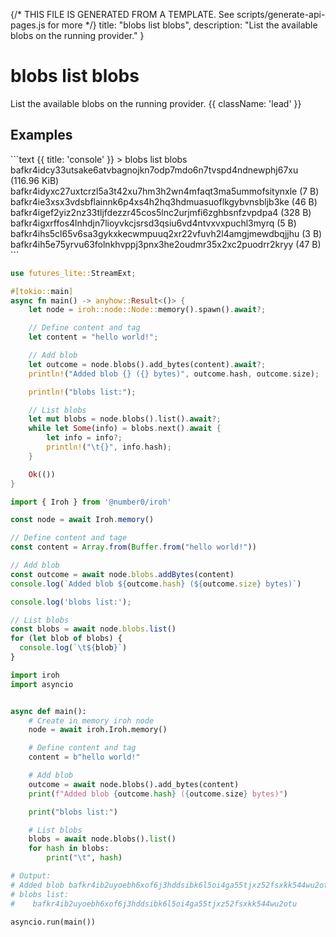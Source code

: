 {/* THIS FILE IS GENERATED FROM A TEMPLATE. See scripts/generate-api-pages.js for more */}
    title: "blobs list blobs",
    description: "List the available blobs on the running provider."
}

<div className='not-prose mb-5'>
    <Breadcrumbs pages={[
        { name: 'API', href: '/docs/api', current: false },
        { name: 'blobs list blobs', href: '/docs/api/blobs-list-blobs', current: true },
    ]} />
</div>

# blobs list blobs

List the available blobs on the running provider. {{ className: 'lead' }}



## Examples

<CodeGroup title="blobs list blobs">
```text {{ title: 'console' }}
> blobs list blobs
 bafkr4idcy33utsake6atvbagnojkn7odp7mdo6n7tvspd4ndnewphj67xu (116.96 KiB)
 bafkr4idyxc27uxtcrzl5a3t42xu7hm3h2wn4mfaqt3ma5ummofsitynxle (7 B)
 bafkr4ie3xsx3vdsbflainnk6p4xs4h2hq3hdmuasuoflkgybvnsbljb3ke (46 B)
 bafkr4igef2yiz2nz33tljfdezzr45cos5lnc2urjmfi6zghbsnfzvpdpa4 (328 B)
 bafkr4igxrffos4lnhdjn7lioyvkcjsrsd3qsiu6vd4ntvxvxpuchl3myrq (5 B)
 bafkr4ihs5cl65v6sa3gykxkecwmpuuq2xr22vfuvh2l4amgjmewdbqjjhu (3 B)
 bafkr4ih5e75yrvu63folnkhvppj3pnx3he2oudmr35x2xc2puodrr2kryy (47 B)
```

```rust {{ title: 'rust' }}
use futures_lite::StreamExt;

#[tokio::main]
async fn main() -> anyhow::Result<()> {
    let node = iroh::node::Node::memory().spawn().await?;

    // Define content and tag
    let content = "hello world!";

    // Add blob
    let outcome = node.blobs().add_bytes(content).await?;
    println!("Added blob {} ({} bytes)", outcome.hash, outcome.size);

    println!("blobs list:");

    // List blobs
    let mut blobs = node.blobs().list().await?;
    while let Some(info) = blobs.next().await {
        let info = info?;
        println!("\t{}", info.hash);
    }

    Ok(())
}

```


```js {{ title: 'nodejs' }}
import { Iroh } from '@number0/iroh'

const node = await Iroh.memory()

// Define content and tage
const content = Array.from(Buffer.from("hello world!"))

// Add blob
const outcome = await node.blobs.addBytes(content)
console.log(`Added blob ${outcome.hash} (${outcome.size} bytes)`)

console.log('blobs list:');

// List blobs
const blobs = await node.blobs.list()
for (let blob of blobs) {
  console.log(`\t${blob}`)
}

```


```python {{ title: 'python' }}
import iroh
import asyncio


async def main():
    # Create in memory iroh node
    node = await iroh.Iroh.memory()

    # Define content and tag
    content = b"hello world!"

    # Add blob
    outcome = await node.blobs().add_bytes(content)
    print(f"Added blob {outcome.hash} ({outcome.size} bytes)")

    print("blobs list:")

    # List blobs
    blobs = await node.blobs().list()
    for hash in blobs:
        print("\t", hash)

# Output:
# Added blob bafkr4ib2uyoebh6xof6j3hddsibk6l5oi4ga55tjxz52fsxkk544wu2otu (12 bytes)
# blobs list:
# 	 bafkr4ib2uyoebh6xof6j3hddsibk6l5oi4ga55tjxz52fsxkk544wu2otu

asyncio.run(main())

```


</CodeGroup>
